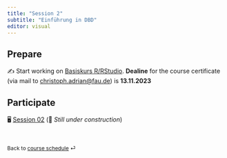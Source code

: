 ```yaml
---
title: "Session 2"
subtitle: "Einführung in DBD"
editor: visual
---
```


## Prepare

✍️ Start working on [Basiskurs R/RStudio](https://www.studon.fau.de/studon/goto.php?target=crs_3235361_join). **Dealine** for the course certificate (via mail to [christoph.adrian\@fau.de](mailto:christoph.adrian@fau.de?subject=DBD%20R-Kurszertifikat)) is **13.11.2023**

## Participate

🖥️ [Session 02](/slides/slides-02.html) (🚧 *Still under construction*)



<br>

::: {style="font-size: 0.875em;"}
Back to [course schedule](/index.html "Course schedule") ⏎
:::